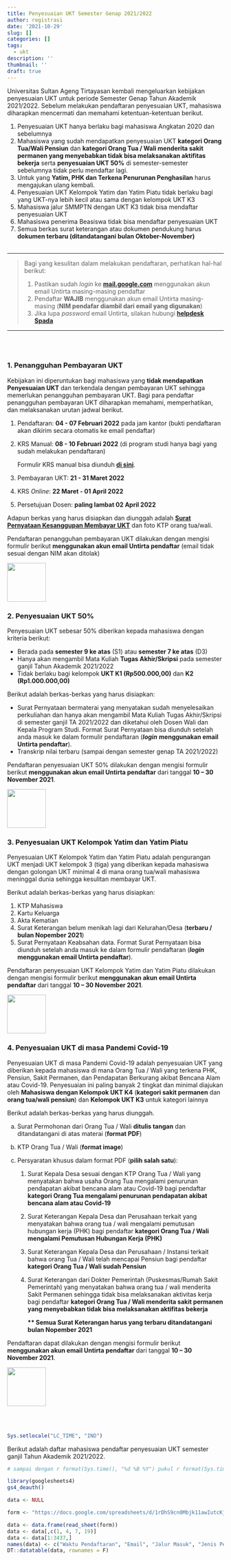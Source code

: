 ```yaml
---
title: Penyesuaian UKT Semester Genap 2021/2022
author: registrasi
date: '2021-10-29'
slug: []
categories: []
tags:
  - ukt
description: ''
thumbnail: ''
draft: true
---
```


Universitas Sultan Ageng Tirtayasan kembali mengeluarkan kebijakan penyesuaian UKT untuk periode Semester Genap Tahun Akademik 2021/2022. Sebelum melakukan pendaftaran penyesuaian UKT, mahasiswa diharapkan mencermati dan memahami ketentuan-ketentuan berikut.

1.  Penyesuaian UKT hanya berlaku bagi mahasiswa Angkatan 2020 dan sebelumnya
2.  Mahasiswa yang sudah mendapatkan penyesuaian UKT **kategori Orang Tua/Wali Pensiun** dan **kategori Orang Tua / Wali menderita sakit permanen yang menyebabkan tidak bisa melaksanakan aktifitas bekerja** serta **penyesuaian UKT 50%** di semester-semester sebelumnya tidak perlu mendaftar lagi.
3.  Untuk yang **Yatim, PHK dan Terkena Penurunan Penghasilan** harus mengajukan ulang kembali.
4.  Penyesuaian UKT Kelompok Yatim dan Yatim Piatu tidak berlaku bagi yang UKT-nya lebih kecil atau sama dengan kelompok UKT K3
5.  Mahasiswa jalur SMMPTN dengan UKT K3 tidak bisa mendaftar penyesuaian UKT
6.  Mahasiswa penerima Beasiswa tidak bisa mendaftar penyesuaian UKT
7.  Semua berkas surat keterangan atau dokumen pendukung harus **dokumen terbaru (ditandatangani bulan Oktober-November)**<br><br>

------------------------------------------------------------------------

> Bagi yang kesulitan dalam melakukan pendaftaran, perhatikan hal-hal berikut:
>
> 1.  Pastikan sudah *login* ke [**mail.google.com**](mail.google.com) menggunakan akun email Untirta masing-masing pendaftar
> 2.  Pendaftar **WAJIB** menggunakan akun email Untirta masing-masing (**NIM pendafar diambil dari email yang digunakan**)
> 3.  Jika lupa *password* email Untirta, silakan hubungi [**helpdesk Spada**](http://helpdesk.spada.untirta.ac.id/)

------------------------------------------------------------------------

<br><br>

### 1. Penangguhan Pembayaran UKT

Kebijakan ini diperuntukan bagi mahasiswa yang **tidak mendapatkan Penyesuaian UKT** dan terkendala dengan pembayaran UKT sehingga memerlukan penangguhan pembayaran UKT. Bagi para pendaftar penangguhan pembayaran UKT diharapkan memahami, memperhatikan, dan melaksanakan urutan jadwal berikut.

1.  Pendaftaran: **04 - 07 Februari 2022** pada jam kantor (bukti pendaftaran akan dikirim secara otomatis ke email pendaftar)

2.  KRS Manual: **08 - 10 Februari 2022** (di program studi hanya bagi yang sudah melakukan pendaftaran)

    Formulir KRS manual bisa diunduh [**di sini**](https://docs.google.com/document/d/1WXMkC-ZmCw9SUY592uj_9Br1nm0nOVob/edit?usp=sharing&ouid=108370448589641088671&rtpof=true&sd=true){target="_blank"}.

3.  Pembayaran UKT: **21 - 31 Maret 2022**

4.  KRS *Online*: **22 Maret - 01 April 2022**

5.  Persetujuan Dosen: **paling lambat 02 April 2022**

Adapun berkas yang harus disiapkan dan diunggah adalah [**Surat Pernyataan Kesanggupan Membayar UKT**](https://drive.google.com/file/d/1WWygL0o1t2hIy024i2Ol4yKYJCe7GeoD/view?usp=sharing){target="_blank"} dan foto KTP orang tua/wali.

Pendaftaran penangguhan pembayaran UKT dilakukan dengan mengisi formulir berikut **menggunakan akun email Untirta pendaftar** (email tidak sesuai dengan NIM akan ditolak)

[![](images/daftar.jpg){target="_blank" width="90"}](https://docs.google.com/forms/d/e/1FAIpQLSfRYSvB4eKyHPd5qLz0s4FagGUkkU4WaZzrMZU5piZgXeFtEA/viewform)

### 2. **Penyesuaian UKT 50%**

Penyesuaian UKT sebesar 50% diberikan kepada mahasiswa dengan kriteria berikut:

-   Berada pada **semester 9 ke atas** (S1) atau **semester 7 ke atas** (D3)
-   Hanya akan mengambil Mata Kuliah **Tugas Akhir/Skripsi** pada semester ganjil Tahun Akademik 2021/2022
-   Tidak berlaku bagi kelompok **UKT K1 (Rp500.000,00)** dan **K2 (Rp1.000.000,00)**

Berikut adalah berkas-berkas yang harus disiapkan:

-   Surat Pernyataan bermaterai yang menyatakan sudah menyelesaikan perkuliahan dan hanya akan mengambil Mata Kuliah Tugas Akhir/Skripsi di semester ganjil TA 2021/2022 dan diketahui oleh Dosen Wali dan Kepala Program Studi. Format Surat Pernyataan bisa diunduh setelah anda masuk ke dalam formulir pendaftaran (***login*** **menggunakan email Untirta pendaftar**).
-   Transkrip nilai terbaru (sampai dengan semester genap TA 2021/2022)

Pendaftaran penyesuaian UKT 50% dilakukan dengan mengisi formulir berikut **menggunakan akun email Untirta pendaftar** dari tanggal **10 -- 30 November 2021**.

[![](images/daftar.jpg){target="_blank" width="90"}](https://docs.google.com/forms/d/e/1FAIpQLSeoQyqSVqpgrB2L7H28CyD6_8Q6OAI3uobN8LUcPPNjmcaacA/viewform)

### **3. Penyesuaian UKT Kelompok Yatim dan Yatim Piatu**

Penyesuaian UKT Kelompok Yatim dan Yatim Piatu adalah pengurangan UKT menjadi UKT kelompok 3 (tiga) yang diberikan kepada mahasiswa dengan golongan UKT minimal 4 di mana orang tua/wali mahasiswa meninggal dunia sehingga kesulitan membayar UKT.

Berikut adalah berkas-berkas yang harus disiapkan:

1.  KTP Mahasiswa
2.  Kartu Keluarga
3.  Akta Kematian
4.  Surat Keterangan belum menikah lagi dari Kelurahan/Desa (**terbaru / bulan Nopember 2021**)
5.  Surat Pernyataan Keabsahan data. Format Surat Pernyataan bisa diunduh setelah anda masuk ke dalam formulir pendaftaran (***login*** **menggunakan email Untirta pendaftar**).

Pendaftaran penyesuaian UKT Kelompok Yatim dan Yatim Piatu dilakukan dengan mengisi formulir berikut **menggunakan akun email Untirta pendaftar** dari tanggal **10 -- 30 November 2021**.

[![](images/daftar.jpg){target="_blank" width="90"}](https://docs.google.com/forms/d/e/1FAIpQLSeoQyqSVqpgrB2L7H28CyD6_8Q6OAI3uobN8LUcPPNjmcaacA/viewform)

### **4. Penyesuaian UKT di masa Pandemi Covid-19**

Penyesuaian UKT di masa Pandemi Covid-19 adalah penyesuaian UKT yang diberikan kepada mahasiswa di mana Orang Tua / Wali yang terkena PHK, Pensiun, Sakit Permanen, dan Pendapatan Berkurang akibat Bencana Alam atau Covid-19. Penyesuaian ini paling banyak 2 tingkat dan minimal diajukan oleh **Mahasiswa dengan Kelompok UKT K4** (**kategori sakit permanen** dan **orang tua/wali pensiun**) dan **Kelompok UKT K3** untuk kategori lainnya

Berikut adalah berkas-berkas yang harus diunggah.

a.  Surat Permohonan dari Orang Tua / Wali **ditulis tangan** dan ditandatangani di atas materai (**format PDF**)

b.  KTP Orang Tua / Wali (**format image**)

c.  Persyaratan khusus dalam format PDF (**pilih salah satu**):

    1.  Surat Kepala Desa sesuai dengan KTP Orang Tua / Wali yang menyatakan bahwa usaha Orang Tua mengalami penurunan pendapatan akibat bencana alam atau Covid-19 bagi pendaftar **kategori Orang Tua mengalami penurunan pendapatan akibat bencana alam atau Covid-19**

    2.  Surat Keterangan Kepala Desa dan Perusahaan terkait yang menyatakan bahwa orang tua / wali mengalami pemutusan hubungan kerja (PHK) bagi pendaftar **kategori Orang Tua / Wali mengalami Pemutusan Hubungan Kerja (PHK)**

    3.  Surat Keterangan Kepala Desa dan Perusahaan / Instansi terkait bahwa orang Tua / Wali telah mencapai Pensiun bagi pendaftar **kategori Orang Tua / Wali sudah Pensiun**

    4.  Surat Keterangan dari Dokter Pemerintah (Puskesmas/Rumah Sakit Pemerintah) yang menyatakan bahwa orang tua / wali menderita Sakit Permanen sehingga tidak bisa melaksanakan aktivitas kerja bagi pendaftar **kategori Orang Tua / Wali menderita sakit permanen yang menyebabkan tidak bisa melaksanakan aktifitas bekerja**

        **\*\* Semua Surat Keterangan harus yang terbaru ditandatangani bulan Nopember 2021**

Pendaftaran dapat dilakukan dengan mengisi formulir berikut **menggunakan akun email Untirta pendaftar** dari tanggal **10 -- 30 November 2021**.

[![](images/daftar.jpg){target="_blank" width="90"}](https://docs.google.com/forms/d/e/1FAIpQLSeoQyqSVqpgrB2L7H28CyD6_8Q6OAI3uobN8LUcPPNjmcaacA/viewform)

<br><br>

```r
Sys.setlocale("LC_TIME", "IND") 
```

Berikut adalah daftar mahasiswa pendaftar penyesuaian UKT semester ganjil Tahun Akademik 2021/2022.

```r
# sampai dengan r format(Sys.time(), "%d %B %Y") pukul r format(Sys.time(), "%X") 

library(googlesheets4)
gs4_deauth()

data <- NULL

form <- "https://docs.google.com/spreadsheets/d/1rDhS9cn0Mbjk11awIutcKjrZdbrtQx2uBlbl8Fiv-yQ/edit?usp=sharing"

data <- data.frame(read_sheet(form))
data <- data[,c(1, 4, 7, 19)]
data <- data[1:3437,]
names(data) <- c("Waktu Pendaftaran", "Email", "Jalur Masuk", "Jenis Penyesuaian")
DT::datatable(data, rownames = F)
```
